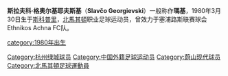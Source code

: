 {{Football player infobox |
  playername = 瑪基|
  image = [[File:Slavčo_Georgievski_2013.jpg|240px]]|
  fullname = Slavco Georgievski|
  nickname = |
  dateofbirth = {{Birth date and age|1980|3|30|df=y}} |
  cityofbirth = [[斯科普里|斯科普里]] |
  countryofbirth = {{YUG}} |
  height = 1.87m |
  currentclub  =  |
  clubnumber = |
  position = [[中場|中場]] |
  youthyears = 1990-1998 |
  youthclubs = [[瓦爾達足球俱樂部|FK華達]] |
  years = 1999-2000<br/>2000-2001<br/>2001-2004<br/>2004<br/>2005<br>2005<br/>2006<br/>2007-2008<br/>2008<br/>2008<br>2009<br>2010<br/>2010-2012<br/>2012-2015 |
  clubs = [[瓦爾達足球俱樂部|FK華達]]<br/>[[北馬其頓尼亞足球會|馬其頓尼查]]<br/>[[瓦爾達足球俱樂部|FK華達]]<br/>[[CFR克卢日足球俱乐部|古積]]<br/>{{tsl|en|FK Sloga Jugomagnat||史諾加}}<br/>{{tsl|en|FK Cementarnica 55 Skopje||塞門塔尼卡}}<br/>{{tsl|en|FC Vihren Sandanski||桑丹斯基}}<br/>[[索菲亞斯拉維亞足球俱樂部|索菲亞斯拉維亞]]<br/>[[浙江綠城|浙江綠城]]<br/>Slavia Sofia<br>[[蔚山現代|蔚山現代]]<br>Ethnikos Achna FC<br>[[尼菲治巴庫足球俱樂部|尼菲治巴庫]]<br>[[克斯拉足球會|克斯拉]] |
  caps(goals) = 19 (2)<br/>22 (6)<br/>71 (5)<br/>{{0}}7 (0)<br/>{{0}}6 (0)<br/>{{0}}6 (2)<br/>22 (2)<br/>25 (1)<br/>{{0}}6 (0)<br/>14 (3)<br/>25 (2)<br/>6 (0)<br/>61 (4)<br/>52 (2) |
  nationalyears = 2003-2004|
  nationalteam = [[馬其頓國家足球隊|馬其頓]] |
  nationalcaps(goals) = 6 (0) |
  pcupdate = August 1, 2007 |
  ntupdate = August 1, 2007 }}
'''斯拉夫科·格奥尔基耶夫斯基'''（'''Slavčo Georgievski'''）一般称作'''瑪基'''，1980年3月30日生于[[斯科普里|斯科普里]]，[[北馬其頓|北馬其頓]]职业足球运动员，曾效力于塞浦路斯联赛球会Ethnikos Achna FC队。

{{DEFAULTSORT: Georgievski, Slavčo}}
[[Category:杭州绿城球员|Category:杭州绿城球员]]
[[category:1980年出生|category:1980年出生]]
[[Category:中国外籍足球运动员|Category:中国外籍足球运动员]]
[[Category:蔚山现代球员|Category:蔚山现代球员]]
[[Category:北馬其頓足球運動員|Category:北馬其頓足球運動員]]